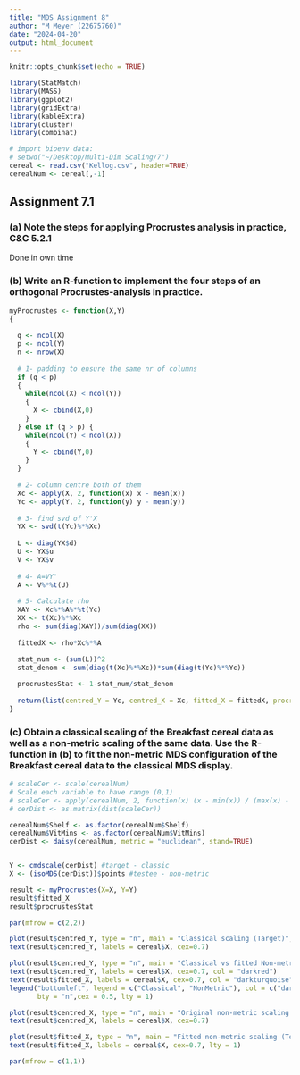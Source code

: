 ```yaml
---
title: "MDS Assignment 8"
author: "M Meyer (22675760)"
date: "2024-04-20"
output: html_document
---
```


```r
knitr::opts_chunk$set(echo = TRUE)

library(StatMatch)
library(MASS)
library(ggplot2)
library(gridExtra)
library(kableExtra)
library(cluster)
library(combinat)

# import bioenv data:
# setwd("~/Desktop/Multi-Dim Scaling/7")
cereal <- read.csv("Kellog.csv", header=TRUE)
cerealNum <- cereal[,-1]
```



## Assignment 7.1

### (a) 	Note the steps for applying Procrustes analysis in practice, C&C 5.2.1

Done in own time

### (b) 	Write an R-function to implement the four steps of an orthogonal Procrustes-analysis in practice.

```r

myProcrustes <- function(X,Y)
{
  
  q <- ncol(X)
  p <- ncol(Y)
  n <- nrow(X)
  
  # 1- padding to ensure the same nr of columns
  if (q < p)
  {
    while(ncol(X) < ncol(Y))
    {
      X <- cbind(X,0)
    }
  } else if (q > p) {
    while(ncol(Y) < ncol(X))
    {
      Y <- cbind(Y,0)
    }
  }
  
  # 2- column centre both of them
  Xc <- apply(X, 2, function(x) x - mean(x))
  Yc <- apply(Y, 2, function(y) y - mean(y))
  
  # 3- find svd of Y'X
  YX <- svd(t(Yc)%*%Xc)
    
  L <- diag(YX$d)
  U <- YX$u
  V <- YX$v
  
  # 4- A=VY'
  A <- V%*%t(U)
  
  # 5- Calculate rho
  XAY <- Xc%*%A%*%t(Yc)
  XX <- t(Xc)%*%Xc
  rho <- sum(diag(XAY))/sum(diag(XX))
  
  fittedX <- rho*Xc%*%A
  
  stat_num <- (sum(L))^2
  stat_denom <- sum(diag(t(Xc)%*%Xc))*sum(diag(t(Yc)%*%Yc))

  procrustesStat <- 1-stat_num/stat_denom
  
  return(list(centred_Y = Yc, centred_X = Xc, fitted_X = fittedX, procrustesStat = procrustesStat))
}

```

### (c) Obtain a classical scaling of the Breakfast cereal data as well as a non-metric scaling of the same data. Use the R-function in (b) to fit the non-metric MDS configuration of the Breakfast cereal data to the classical MDS display.

```r
# scaleCer <- scale(cerealNum)
# Scale each variable to have range (0,1)
# scaleCer <- apply(cerealNum, 2, function(x) (x - min(x)) / (max(x) - min(x)))
# cerDist <- as.matrix(dist(scaleCer))

cerealNum$Shelf <- as.factor(cerealNum$Shelf)
cerealNum$VitMins <- as.factor(cerealNum$VitMins)
cerDist <- daisy(cerealNum, metric = "euclidean", stand=TRUE)


Y <- cmdscale(cerDist) #target - classic
X <- (isoMDS(cerDist))$points #testee - non-metric

result <- myProcrustes(X=X, Y=Y)
result$fitted_X
result$procrustesStat

par(mfrow = c(2,2))

plot(result$centred_Y, type = "n", main = "Classical scaling (Target)", xlab = "", ylab = "")
text(result$centred_Y, labels = cereal$X, cex=0.7)

plot(result$centred_Y, type = "n", main = "Classical vs fitted Non-metric", xlab = "", ylab = "")
text(result$centred_Y, labels = cereal$X, cex=0.7, col = "darkred")
text(result$fitted_X, labels = cereal$X, cex=0.7, col = "darkturquoise")
legend("bottomleft", legend = c("Classical", "NonMetric"), col = c("darkred","darkturquoise"), 
       bty = "n",cex = 0.5, lty = 1)

plot(result$centred_X, type = "n", main = "Original non-metric scaling (Testee)", xlab = "", ylab = "")
text(result$centred_X, labels = cereal$X, cex=0.7)

plot(result$fitted_X, type = "n", main = "Fitted non-metric scaling (Testee)", xlab = "", ylab = "")
text(result$fitted_X, labels = cereal$X, cex=0.7, lty = 1)

par(mfrow = c(1,1))
```

